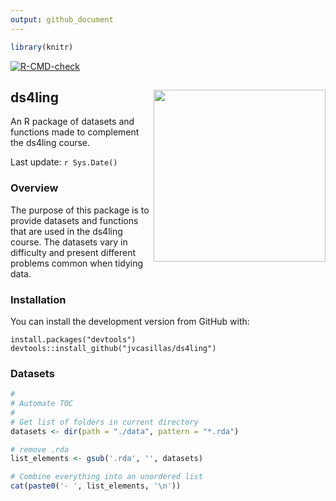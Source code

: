 ```yaml
---
output: github_document
---
```


```r
library(knitr)
```

<!-- badges: start -->
[![R-CMD-check](https://github.com/jvcasillas/ds4ling/workflows/R-CMD-check/badge.svg)](https://github.com/jvcasillas/ds4ling/actions)
<!-- badges: end -->

## ds4ling <img src='https://raw.githubusercontent.com/jvcasillas/hex_stickers/master/stickers/ds4ling.png' align='right' width='275px'/>

An R package of datasets and functions made to complement the ds4ling course.

Last update: `r Sys.Date()`

### Overview

The purpose of this package is to provide datasets and functions that are used in the ds4ling course. 
The datasets vary in difficulty and present different problems common when tidying data.

### Installation

You can install the development version from GitHub with:

```
install.packages("devtools")
devtools::install_github("jvcasillas/ds4ling")
```

### Datasets

```r
#
# Automate TOC
#
# Get list of folders in current directory
datasets <- dir(path = "./data", pattern = "*.rda")

# remove .rda
list_elements <- gsub('.rda', '', datasets)

# Combine everything into an unordered list
cat(paste0('- ', list_elements, '\n'))
```
